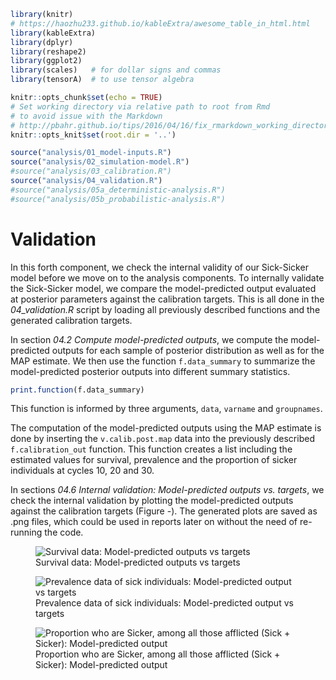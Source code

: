 ```r
library(knitr)
# https://haozhu233.github.io/kableExtra/awesome_table_in_html.html
library(kableExtra)
library(dplyr)
library(reshape2)
library(ggplot2)
library(scales)   # for dollar signs and commas
library(tensorA)  # to use tensor algebra
```

```r
knitr::opts_chunk$set(echo = TRUE)
# Set working directory via relative path to root from Rmd
# to avoid issue with the Markdown 
# http://pbahr.github.io/tips/2016/04/16/fix_rmarkdown_working_directory_issue
knitr::opts_knit$set(root.dir = '..')
```

```r
source("analysis/01_model-inputs.R")
source("analysis/02_simulation-model.R")
#source("analysis/03_calibration.R")
source("analysis/04_validation.R")
#source("analysis/05a_deterministic-analysis.R")
#source("analysis/05b_probabilistic-analysis.R")
```

# Validation  {#validation}

In this forth component, we check the internal validity of our Sick-Sicker model before we move on to the analysis components. To internally validate the Sick-Sicker model, we compare the model-predicted output evaluated at posterior parameters against the calibration targets. This is all done in the *04_validation.R* script by loading all previously described functions and the generated calibration targets. 

In section _04.2 Compute model-predicted outputs_, we compute the model-predicted outputs for each sample of posterior distribution as well as for the MAP estimate. We then use the function `f.data_summary` to summarize the model-predicted posterior outputs into different summary statistics. 
```r
print.function(f.data_summary)
```
This function is informed by three arguments, `data`, `varname` and `groupnames`. 

The computation of the model-predicted outputs using the MAP estimate is done by inserting the `v.calib.post.map` data into the previously described `f.calibration_out` function. This function creates a list including the estimated values for survival, prevalence and the proportion of sicker individuals at cycles 10, 20 and 30. 

In sections _04.6 Internal validation: Model-predicted outputs vs. targets_, we check the internal validation by plotting the model-predicted outputs against the calibration targets (Figure \ref{fig:04_surv}-\ref{fig:04_proportion}). The generated plots are saved as .png files, which could be used in reports later on without the need of re-running the code. 

![Survival data: Model-predicted outputs vs targets  \label{fig:04_surv}](figs/04_posterior-vs-targets-survival.png)

![Prevalence data of sick individuals: Model-predicted output vs targets  \label{fig:04_p}](figs/04_posterior-vs-targets-prevalence.png)

![Proportion who are Sicker, among all those afflicted (Sick + Sicker): Model-predicted output \label{fig:04_proportion}](figs/04_posterior-vs-targets-proportion-sicker.png)

